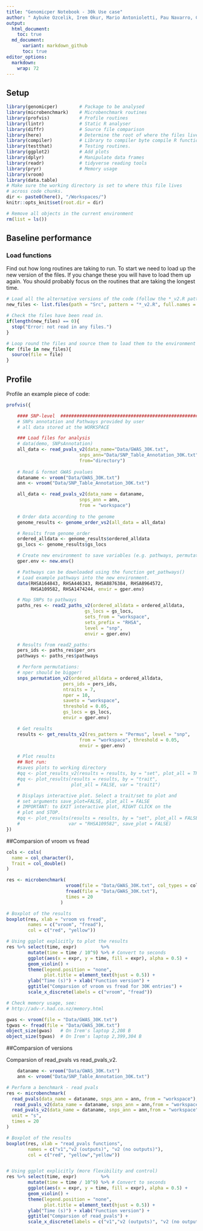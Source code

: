 ```yaml
---
title: "Genomicper Notebook - 30k Use case"
author: " Aybuke Ozcelik, Irem Okur, Mario Antonioletti, Pau Navarro, Claudia Cabrera"
output: 
  html_document:
    toc: true
  md_document:
      variant: markdown_github
      toc: true
editor_options: 
  markdown: 
    wrap: 72
---
```


## Setup

```r

library(genomicper)        # Package to be analysed
library(microbenchmark)    # Microbenchmark routines
library(profvis)           # Profile routines
library(lintr)             # Static R analyser
library(diffr)             # Source file comparison
library(here)              # Determine the root of where the files live
library(compiler)          # Library to compiler byte compile R functions
library(testthat)          # Testing routines.
library(ggplot2)           # Add plots
library(dplyr)             # Manipulate data frames
library(readr)             # tidyverse reading tools
library(pryr)              # Memory usage
library(vroom)
library(data.table)
# Make sure the working directory is set to where this file lives
# across code chunks.
dir <- paste0(here(), "/Workspaces/")
knitr::opts_knit$set(root.dir = dir)

# Remove all objects in the current environment
rm(list = ls())

```

## Baseline performance

### Load functions

Find out how long routines are taking to run. To start we need to load up the
new version of the files. If you change these you will have to load them up 
again. You should probably focus on the routines that are taking the longest 
time.

```r

# Load all the alternative versions of the code (follow the *_v2.R pattern)
new_files <- list.files(path = "Src", pattern = "*_v2.R", full.names = TRUE)

# Check the files have been read in.
if(length(new_files) == 0){
  stop("Error: not read in any files.")
}

# Loop round the files and source them to load them to the environment
for (file in new_files){
  source(file = file)
}

```

## Profile

Profile an example piece of code:

```r

profvis({

    #### SNP-level  ##########################################################
    # SNPs annotation and Pathways provided by user
    # all data stored at the WORKSPACE

    ### Load files for analysis
    # data(demo, SNPsAnnotation)
    all_data <- read_pvals_v2(data_name="Data/GWAS_30K.txt", 
                           snps_ann="Data/SNP_Table_Annotation_30K.txt",
                           from="directory")
    
    # Read & format GWAS pvalues
    dataname <- vroom("Data/GWAS_30K.txt")
    ann <- vroom("Data/SNP_Table_Annotation_30K.txt")

    all_data <- read_pvals_v2(data_name = dataname, 
                           snps_ann = ann,
                           from = "workspace")
    
    # Order data according to the genome
    genome_results <- genome_order_vs2(all_data = all_data)

    # Results from genome_order
    ordered_alldata <- genome_results$ordered_alldata
    gs_locs <- genome_results$gs_locs

    # Create new environment to save variables (e.g. pathways, permutations):
    gper.env <- new.env()

    # Pathways can be downloaded using the function get_pathways()
    # Load example pathways into the new environment.
    data(RHSA164843, RHSA446343, RHSA8876384, RHSA8964572,
         RHSA109582, RHSA1474244, envir = gper.env)

    # Map SNPs to pathways
    paths_res <- read2_paths_v2(ordered_alldata = ordered_alldata,
                             gs_locs = gs_locs,
                             sets_from = "workspace",
                             sets_prefix = "RHSA",
                             level = "snp",
                             envir = gper.env)

    # Results from read2_paths:
    pers_ids <- paths_res$per_ors
    pathways <- paths_res$pathways

    # Perform permutations:
    # nper should be bigger!
    snps_permutation_v2(ordered_alldata = ordered_alldata,
                     pers_ids = pers_ids, 
                     ntraits = 7, 
                     nper = 10, 
                     saveto = "workspace",
                     threshold = 0.05, 
                     gs_locs = gs_locs, 
                     envir = gper.env)

    # Get results
    results <- get_results_v2(res_pattern = "Permus", level = "snp",
                           from = "workspace", threshold = 0.05,
                           envir = gper.env)

    # Plot results
    ## Not run:
    #saves plots to working directory
    #qq <- plot_results_v2(results = results, by = "set", plot_all = TRUE)
    #qq <- plot_results(results = results, by = "trait",
    #                   plot_all = FALSE, var = "trait1")

    # Displays interactive plot. Select a trait/set to plot and
    # set arguments save_plot=FALSE, plot_all = FALSE
    # IMPORTANT: to EXIT interactive plot, RIGHT CLICK on the
    # plot and STOP.
    #qq <- plot_results(results = results, by = "set", plot_all = FALSE,
    #                  var = "RHSA109582", save_plot = FALSE)
})

```

##Comparsion of vroom vs fread 

```r

cols <- cols(
  name = col_character(),
  Trait = col_double()
)

res <- microbenchmark(
                      vroom(file = "Data/GWAS_30K.txt", col_types = cols),
                      fread(file = "Data/GWAS_30K.txt"),
                      times = 20
                    )

# Boxplot of the results
boxplot(res, xlab = "vroom vs fread", 
        names = c("vroom", "fread"),
        col = c("red", "yellow"))

# Using ggplot explicitly to plot the results
res %>% select(time, expr)         %>% 
        mutate(time = time / 10^9) %>% # Convert to seconds
        ggplot(aes(x = expr, y = time, fill = expr), alpha = 0.5) +
        geom_violin() +
        theme(legend.position = "none", 
              plot.title = element_text(hjust = 0.5)) +
        ylab("Time (s)") + xlab("Function version") +
        ggtitle("Comparsion of vroom vs fread for 30K entries") +
        scale_x_discrete(labels = c("vroom", "fread")) 

# Check memory usage, see:
# http://adv-r.had.co.nz/memory.html

gwas <- vroom(file = "Data/GWAS_30K.txt")
tgwas <- fread(file = "Data/GWAS_30K.txt")
object_size(gwas)   # On Irem's laptop 2,208 B
object_size(tgwas)  # On Irem's laptop 2,399,304 B


```

##Comparsion of versions

Comparsion of read_pvals vs read_pvals_v2.

```r
    dataname <- vroom("Data/GWAS_30K.txt")
    ann <- vroom("Data/SNP_Table_Annotation_30K.txt")

# Perform a benchmark - read pvals
res <- microbenchmark(
  read_pvals(data_name = dataname, snps_ann = ann, from = "workspace"),
   read_pvals_v2(data_name = dataname, snps_ann = ann,from = "workspace", verbose = TRUE),
  read_pvals_v2(data_name = dataname, snps_ann = ann,from = "workspace"),
  unit = "s",
  times = 20
)

# Boxplot of the results
boxplot(res, xlab = "read_pvals functions", 
        names = c("v1","v2 (outputs)", "v2 (no outputs)"),
        col = c("red", "yellow","yellow"))


# Using ggplot explicitly (more flexibility and control)
res %>% select(time, expr)         %>% 
        mutate(time = time / 10^9) %>% # Convert to seconds
        ggplot(aes(x = expr, y = time, fill = expr), alpha = 0.5) +
        geom_violin() +
        theme(legend.position = "none", 
              plot.title = element_text(hjust = 0.5)) +
        ylab("Time (s)") + xlab("Function version") +
        ggtitle("Comparsion of read_pvals") +
        scale_x_discrete(labels = c("v1","v2 (outputs)", "v2 (no output)")) 


```


